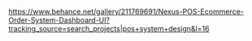 https://www.behance.net/gallery/211769691/Nexus-POS-Ecommerce-Order-System-Dashboard-UI?tracking_source=search_projects|pos+system+design&l=16
